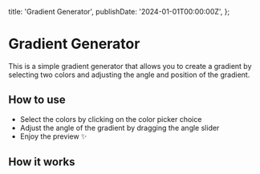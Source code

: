 

  title: 'Gradient Generator',
  publishDate: '2024-01-01T00:00:00Z',
};

# Gradient Generator

This is a simple gradient generator that allows you to create a gradient by selecting two colors and adjusting the angle and position of the gradient.

## How to use

- Select the colors by clicking on the color picker choice
- Adjust the angle of the gradient by dragging the angle slider
- Enjoy the preview ✨

## How it works

<GradientGenerator />

